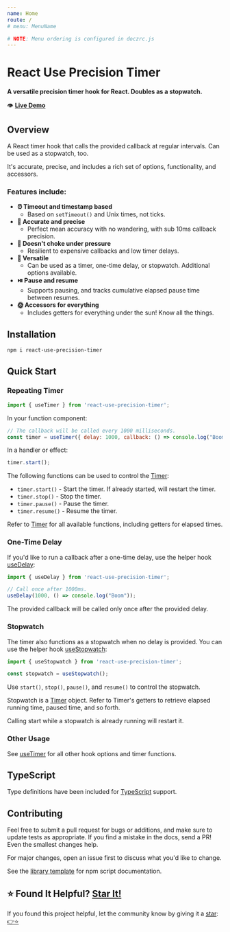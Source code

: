 ```yaml
---
name: Home
route: /
# menu: MenuName

# NOTE: Menu ordering is configured in doczrc.js
---
```




<div style={{
	display: 'flex',
	alignItems: 'center',
}}>
  <div>
    <h1>React Use Precision Timer</h1>
  </div>
  <div>
    <a href="https://github.com/devboldly/react-use-precision-timer/" target="_blank" rel="noopener noreferrer">
      <SvgIcon src={githubSvg} size={28} style={{ margin: '0 0 0 20px' }} />
    </a>
  </div>
</div>

**A versatile precision timer hook for React. Doubles as a stopwatch.**

👁️ **[Live Demo](/demo)**

## Overview

A React timer hook that calls the provided callback at regular intervals. Can be used as a stopwatch, too.

It's accurate, precise, and includes a rich set of options, functionality, and accessors.

### Features include:

- **⏰ Timeout and timestamp based**
  - Based on `setTimeout()` and Unix times, not ticks.
- **🎯 Accurate and precise**
  - Perfect mean accuracy with no wandering, with sub 10ms callback precision.
- **💪 Doesn't choke under pressure**
  - Resilient to expensive callbacks and low timer delays.
- **🧰 Versatile**
  - Can be used as a timer, one-time delay, or stopwatch. Additional options available.
- **⏯️ Pause and resume**
  - Supports pausing, and tracks cumulative elapsed pause time between resumes.
- **🌞 Accessors for everything**
  - Includes getters for everything under the sun! Know all the things.

## Installation

```
npm i react-use-precision-timer
```

## Quick Start

### Repeating Timer

```jsx
import { useTimer } from 'react-use-precision-timer';
```

In your function component: 

```jsx
// The callback will be called every 1000 milliseconds.
const timer = useTimer({ delay: 1000, callback: () => console.log("Boom") });
```

In a handler or effect: 

```jsx
timer.start();
```

The following functions can be used to control the [Timer](/useTimer#timer):

- `timer.start()` - Start the timer. If already started, will restart the timer.
- `timer.stop()` - Stop the timer.
- `timer.pause()` - Pause the timer.
- `timer.resume()` - Resume the timer.

Refer to [Timer](/useTimer#timer) for all available functions, including getters for elapsed times.

### One-Time Delay

If you'd like to run a callback after a one-time delay, use the helper hook [useDelay](/useDelay):

```jsx
import { useDelay } from 'react-use-precision-timer';
```

```jsx
// Call once after 1000ms.
useDelay(1000, () => console.log("Boom"));
```

The provided callback will be called only once after the provided delay.

### Stopwatch

The timer also functions as a stopwatch when no delay is provided. You can use the helper hook [useStopwatch](/useStopwatch):

```jsx
import { useStopwatch } from 'react-use-precision-timer';
```

```jsx
const stopwatch = useStopwatch();
```

Use `start()`, `stop()`, `pause()`, and `resume()` to control the stopwatch.

Stopwatch is a [Timer](/useTimer#timer) object. Refer to Timer's getters to retrieve elapsed running time, paused time, and so forth.

Calling start while a stopwatch is already running will restart it.

### Other Usage

See [useTimer](/useTimer) for all other hook options and timer functions.

## TypeScript

Type definitions have been included for [TypeScript](https://www.typescriptlang.org/) support.

## Contributing

Feel free to submit a pull request for bugs or additions, and make sure to update tests as appropriate. If you find a mistake in the docs, send a PR! Even the smallest changes help.

For major changes, open an issue first to discuss what you'd like to change.

See the [library template](https://tinyurl.com/ya3k258d) for npm script documentation.

## ⭐ Found It Helpful? [Star It!](https://github.com/devboldly/react-use-precision-timer/stargazers)

If you found this project helpful, let the community know by giving it a [star](https://github.com/devboldly/react-use-precision-timer/stargazers): [👉⭐](https://github.com/devboldly/react-use-precision-timer/stargazers)